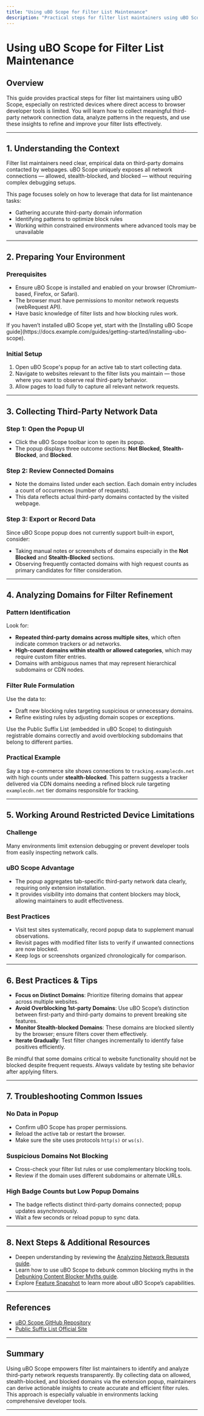 ```yaml
---
title: "Using uBO Scope for Filter List Maintenance"
description: "Practical steps for filter list maintainers using uBO Scope on restricted devices. Demonstrates how to collect meaningful third-party data, and outlines patterns for refining blocklists based on observed requests in realistic scenarios."
---
```


# Using uBO Scope for Filter List Maintenance

## Overview
This guide provides practical steps for filter list maintainers using uBO Scope, especially on restricted devices where direct access to browser developer tools is limited. You will learn how to collect meaningful third-party network connection data, analyze patterns in the requests, and use these insights to refine and improve your filter lists effectively.

---

## 1. Understanding the Context
Filter list maintainers need clear, empirical data on third-party domains contacted by webpages. uBO Scope uniquely exposes all network connections — allowed, stealth-blocked, and blocked — without requiring complex debugging setups.

This page focuses solely on how to leverage that data for list maintenance tasks:
- Gathering accurate third-party domain information
- Identifying patterns to optimize block rules
- Working within constrained environments where advanced tools may be unavailable

---

## 2. Preparing Your Environment
### Prerequisites
- Ensure uBO Scope is installed and enabled on your browser (Chromium-based, Firefox, or Safari).
- The browser must have permissions to monitor network requests (webRequest API).
- Have basic knowledge of filter lists and how blocking rules work.

<Tip>
If you haven’t installed uBO Scope yet, start with the [Installing uBO Scope guide](https://docs.example.com/guides/getting-started/installing-ubo-scope).
</Tip>

### Initial Setup
1. Open uBO Scope's popup for an active tab to start collecting data.
2. Navigate to websites relevant to the filter lists you maintain — those where you want to observe real third-party behavior.
3. Allow pages to load fully to capture all relevant network requests.

---

## 3. Collecting Third-Party Network Data
### Step 1: Open the Popup UI
- Click the uBO Scope toolbar icon to open its popup.
- The popup displays three outcome sections: **Not Blocked**, **Stealth-Blocked**, and **Blocked**.

### Step 2: Review Connected Domains
- Note the domains listed under each section. Each domain entry includes a count of occurrences (number of requests).
- This data reflects actual third-party domains contacted by the visited webpage.

### Step 3: Export or Record Data
Since uBO Scope popup does not currently support built-in export, consider:
- Taking manual notes or screenshots of domains especially in the **Not Blocked** and **Stealth-Blocked** sections.
- Observing frequently contacted domains with high request counts as primary candidates for filter consideration.

---

## 4. Analyzing Domains for Filter Refinement
### Pattern Identification
Look for:
- **Repeated third-party domains across multiple sites**, which often indicate common trackers or ad networks.
- **High-count domains within stealth or allowed categories**, which may require custom filter entries.
- Domains with ambiguous names that may represent hierarchical subdomains or CDN nodes.

### Filter Rule Formulation
Use the data to:
- Draft new blocking rules targeting suspicious or unnecessary domains.
- Refine existing rules by adjusting domain scopes or exceptions.

<Tip>
Use the Public Suffix List (embedded in uBO Scope) to distinguish registrable domains correctly and avoid overblocking subdomains that belong to different parties.
</Tip>

### Practical Example
Say a top e-commerce site shows connections to `tracking.examplecdn.net` with high counts under **stealth-blocked**. This pattern suggests a tracker delivered via CDN domains needing a refined block rule targeting `examplecdn.net` tier domains responsible for tracking.

---

## 5. Working Around Restricted Device Limitations
### Challenge
Many environments limit extension debugging or prevent developer tools from easily inspecting network calls.

### uBO Scope Advantage
- The popup aggregates tab-specific third-party network data clearly, requiring only extension installation.
- It provides visibility into domains that content blockers may block, allowing maintainers to audit effectiveness.

### Best Practices
- Visit test sites systematically, record popup data to supplement manual observations.
- Revisit pages with modified filter lists to verify if unwanted connections are now blocked.
- Keep logs or screenshots organized chronologically for comparison.

---

## 6. Best Practices & Tips
- **Focus on Distinct Domains**: Prioritize filtering domains that appear across multiple websites.
- **Avoid Overblocking 1st-party Domains**: Use uBO Scope’s distinction between first-party and third-party domains to prevent breaking site features.
- **Monitor Stealth-blocked Domains**: These domains are blocked silently by the browser; ensure filters cover them effectively.
- **Iterate Gradually**: Test filter changes incrementally to identify false positives efficiently.

<Warning>
Be mindful that some domains critical to website functionality should not be blocked despite frequent requests. Always validate by testing site behavior after applying filters.
</Warning>

---

## 7. Troubleshooting Common Issues
### No Data in Popup
- Confirm uBO Scope has proper permissions.
- Reload the active tab or restart the browser.
- Make sure the site uses protocols `http(s)` or `ws(s)`.

### Suspicious Domains Not Blocking
- Cross-check your filter list rules or use complementary blocking tools.
- Review if the domain uses different subdomains or alternate URLs.

### High Badge Counts but Low Popup Domains
- The badge reflects distinct third-party domains connected; popup updates asynchronously.
- Wait a few seconds or reload popup to sync data.

---

## 8. Next Steps & Additional Resources
- Deepen understanding by reviewing the [Analyzing Network Requests guide](https://docs.example.com/guides/real-world-usage/analyzing-network-requests).
- Learn how to use uBO Scope to debunk common blocking myths in the [Debunking Content Blocker Myths guide](https://docs.example.com/guides/real-world-usage/debunking-content-blocker-myths).
- Explore [Feature Snapshot](https://docs.example.com/overview/getting-started/feature-glance) to learn more about uBO Scope’s capabilities.

---

## References
- [uBO Scope GitHub Repository](https://github.com/gorhill/uBO-Scope)
- [Public Suffix List Official Site](https://publicsuffix.org/)

---

## Summary
Using uBO Scope empowers filter list maintainers to identify and analyze third-party network requests transparently. By collecting data on allowed, stealth-blocked, and blocked domains via the extension popup, maintainers can derive actionable insights to create accurate and efficient filter rules. This approach is especially valuable in environments lacking comprehensive developer tools.

---